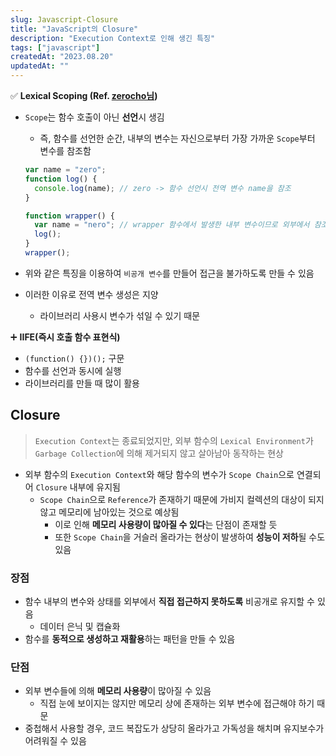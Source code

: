 ```yaml
---
slug: Javascript-Closure
title: "JavaScript의 Closure"
description: "Execution Context로 인해 생긴 특징"
tags: ["javascript"]
createdAt: "2023.08.20"
updatedAt: ""
---
```


✅ **Lexical Scoping (Ref. [zerocho님](https://www.zerocho.com/category/Javascript/post/5740531574288ebc5f2ba97e))**

- `Scope`는 함수 호출이 아닌 **선언**시 생김

  - 즉, 함수를 선언한 순간, 내부의 변수는 자신으로부터 가장 가까운 `Scope`부터 변수를 참조함

  ```js showLineNumbers
  var name = "zero";
  function log() {
    console.log(name); // zero -> 함수 선언시 전역 변수 name을 참조
  }

  function wrapper() {
    var name = "nero"; // wrapper 함수에서 발생한 내부 변수이므로 외부에서 참조 불가
    log();
  }
  wrapper();
  ```

- 위와 같은 특징을 이용하여 `비공개 변수`를 만들어 접근을 불가하도록 만들 수 있음
- 이러한 이유로 전역 변수 생성은 지양
  - 라이브러리 사용시 변수가 섞일 수 있기 때문

➕ **IIFE(즉시 호출 함수 표현식)**

- `(function() {})();` 구문
- 함수를 선언과 동시에 실행
- 라이브러리를 만들 때 많이 활용

## Closure

> `Execution Context`는 종료되었지만, 외부 함수의 `Lexical Environment`가 `Garbage Collection`에 의해 제거되지 않고 살아남아 동작하는 현상

- 외부 함수의 `Execution Context`와 해당 함수의 변수가 `Scope Chain`으로 연결되어 `Closure` 내부에 유지됨
  - `Scope Chain`으로 `Reference`가 존재하기 때문에 가비지 컬렉션의 대상이 되지 않고 메모리에 남아있는 것으로 예상됨
    - 이로 인해 **메모리 사용량이 많아질 수 있다**는 단점이 존재할 듯
    - 또한 `Scope Chain`을 거슬러 올라가는 현상이 발생하여 **성능이 저하**될 수도 있음

### 장점

- 함수 내부의 변수와 상태를 외부에서 **직접 접근하지 못하도록** 비공개로 유지할 수 있음
  - 데이터 은닉 및 캡슐화
- 함수를 **동적으로 생성하고 재활용**하는 패턴을 만들 수 있음

### 단점

- 외부 변수들에 의해 **메모리 사용량**이 많아질 수 있음
  - 직접 눈에 보이지는 않지만 메모리 상에 존재하는 외부 변수에 접근해야 하기 때문
- 중첩해서 사용할 경우, 코드 복잡도가 상당히 올라가고 가독성을 해치며 유지보수가 어려워질 수 있음
